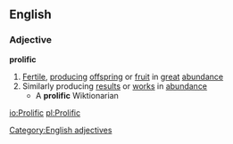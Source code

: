 ==English==
===Adjective===
'''prolific'''
#[[Fertile]], [[producing]] [[offspring]] or [[fruit]] in [[great]] [[abundance]]
#Similarly producing [[result]]s or [[work]]s in [[abundance]]
#* A '''prolific''' Wiktionarian
[[Category:English adjectives]]

[[io:Prolific]]
[[pl:Prolific]]